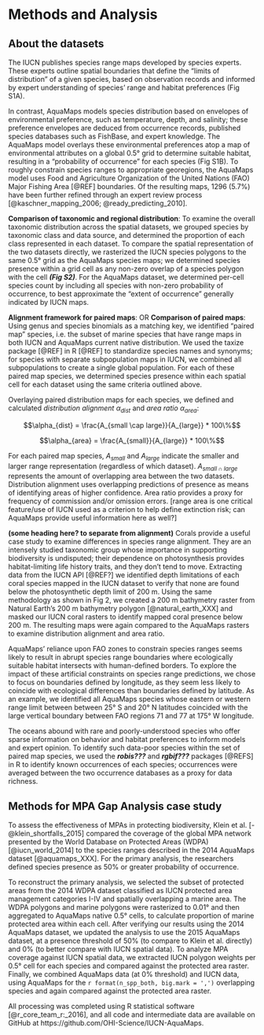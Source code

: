 
# Methods and Analysis

## About the datasets

The IUCN publishes species range maps developed by species experts.  These experts outline spatial boundaries that define the "limits of distribution" of a given species, based on observation records and informed by expert understanding of species' range and habitat preferences (Fig S1A).  <!--The result is essentially an extent of occurrence (EOO) map for the species-->

In contrast, AquaMaps models species distribution based on envelopes of environmental preference, such as temperature, depth, and salinity; these preference envelopes are deduced from occurrence records, published species databases such as FishBase, and expert knowledge.  The AquaMaps model overlays these environmental preferences atop a map of environmental attributes on a global 0.5° grid to determine suitable habitat, resulting in a "probability of occurrence" for each species (Fig S1B).  To roughly constrain species ranges to appropriate georegions, the AquaMaps model uses Food and Agriculture Organization of the United Nations (FAO) Major Fishing Area [@REF] boundaries.  Of the resulting maps, 1296 (5.7%) have been further refined through an expert review process [@kaschner_mapping_2006; @ready_predicting_2010].  

<!--In addition to these methodological differences, the two datasets also differ in intent.  IUCN maps essentially communicate the extent of occurrence (EOO) while AquaMaps uses suitable habitat as an indicator of probability of occurrence, -->

<!--
___OMIT: Studies using AquaMaps data frequently define "presence" by applying a probability threshold, e.g., previously, the Ocean Health Index defined presence as 40% or greater probability of occurrence [@halpern_index_2012; @halpern_patterns_2015].  In the 2016 OHI assessment, the presence threshold was eliminated, to better approximate the "extent of occurrence" generally indicated by IUCN maps, since the two datasets are used together.___
-->

__Comparison of taxonomic and regional distribution__:
To examine the overall taxonomic distribution across the spatial datasets, we grouped species by taxonomic class and data source, and determined the proportion of each class represented in each dataset.  To compare the spatial representation of the two datasets directly, we rasterized the IUCN species polygons to the same 0.5° grid as the AquaMaps species maps; we determined species presence within a grid cell as any non-zero overlap of a species polygon with the cell  ___(Fig S2)___.  For the AquaMaps dataset, we determined per-cell species count by including all species with non-zero probability of occurrence, to best approximate the "extent of occurrence" generally indicated by IUCN maps.

__Alignment framework for paired maps__: OR __Comparison of paired maps__:
Using genus and species binomials as a matching key, we identified "paired map" species, i.e. the subset of marine species that have range maps in both IUCN and AquaMaps current native distribution.  We used the taxize package [@REF] in R [@REF] to standardize species names and synonyms; for species with separate subpopulation maps in IUCN, we combined all subpopulations to create a single global population.   For each of these paired map species, we determined species presence within each spatial cell for each dataset using the same criteria outlined above.

Overlaying paired distribution maps for each species, we defined and calculated _distribution alignment_ $\alpha_{dist}$ and _area ratio_ $\alpha_{area}$:

$$\alpha_{dist} = \frac{A_{small \cap large}}{A_{large}} * 100\%$$

$$\alpha_{area} = \frac{A_{small}}{A_{large}} * 100\%$$

For each paired map species, $A_{small}$ and $A_{large}$ indicate the smaller and larger range representation (regardless of which dataset).  $A_{small \cap large}$ represents the amount of overlapping area between the two datasets.  Distribution alignment uses overlapping predictions of presence as means of identifying areas of higher confidence.  Area ratio provides a proxy for frequency of commission and/or omission errors.  [range area is one critical feature/use of IUCN used as a criterion to help define extinction risk; can AquaMaps provide useful information here as well?]

__(some heading here? to separate from alignment)__
Corals provide a useful case study to examine differences in species range alignment.  They are an intensely studied taxonomic group whose importance in supporting biodiversity is undisputed; their dependence on photosynthesis provides habitat-limiting life history traits, and they don't tend to move.  Extracting data from the IUCN API [@REF?] we identified depth limitations of each coral species mapped in the IUCN dataset to verify that none are found below the photosynthetic depth limit of 200 m.  Using the same methodology as shown in Fig 2, we created a 200 m bathymetry raster from Natural Earth's 200 m bathymetry polygon [@natural_earth_XXX] and masked our IUCN coral rasters to identify mapped coral presence below 200 m.  The resulting maps were again compared to the AquaMaps rasters to examine distribution alignment and area ratio.

AquaMaps' reliance upon FAO zones to constrain species ranges seems likely to result in abrupt species range boundaries where ecologically suitable habitat intersects with human-defined borders.  To explore the impact of these artificial constraints on species range predictions, we chose to focus on boundaries defined by longitude, as they seem less likely to coincide with ecological differences than boundaries defined by latitude.  As an example, we identified all AquaMaps species whose eastern or western range limit between between 25° S and 20° N latitudes coincided with the large vertical boundary between FAO regions 71 and 77 at 175° W longitude.

The oceans abound with rare and poorly-understood species who offer sparse information on behavior and habitat preferences to inform models and expert opinion.  To identify such data-poor species within the set of paired map species, we used the ___robis???___ and ___rgbif???___ packages [@REFS] in R to identify known occurrences of each species; occurrences were averaged between the two occurrence databases as a proxy for data richness.

<!--

## Methods for Ocean Health Index (OHI) case study

The global Ocean Health Index (OHI) [@halpern_index_2012; @halpern_patterns_2015], a composite index comprising ten sustainable benefits provided by a healthy ocean, uses species spatial distribution data to calculate biodiversity status for each of the world's 221 exclusive economic zones. 

The Species component of the OHI Biodiversity goal (abbreviated as SPP) uses IUCN Red List extinction risk as a proxy for a species' health.  Each species is assigned a risk score based on IUCN Red List extinction risk category, from Least Concern (0.0) to Extinct (1.0) (Data Deficient and unassessed species are excluded).  Species range is determined from its IUCN range map, where available, or its AquaMaps range map if an IUCN map is unavailable.  For each assessed OHI region, an area-weighted mean extinction risk across all species is calculated, and rescaled to calculate a status score from 0 (mean extinction risk = 0.75) to 100 (mean extinction risk = 0) [@halpern_index_2012; @halpern_patterns_2015].

_To highlight the differences in the datasets, we recalculated the OHI SPP status values using only one complete dataset at a time, and compared to the values resulting from the combined datasets.  For the AquaMaps dataset, we used a "probability of occurrence" threshold of 0% to determine presence, to align with the OHI 2016 assessment._  

-->

## Methods for MPA Gap Analysis case study
To assess the effectiveness of MPAs in protecting biodiversity, Klein et al. [-@klein_shortfalls_2015] compared the coverage of the global MPA network presented by the World Database on Protected Areas (WDPA) [@iucn_world_2014] to the species ranges described in the 2014 AquaMaps dataset [@aquamaps_XXX].  For the primary analysis, the researchers defined species presence as 50% or greater probability of occurrence.

To reconstruct the primary analysis, we selected the subset of protected areas from the 2014 WDPA dataset classified as IUCN protected area management categories I-IV and spatially overlapping a marine area. The WDPA polygons and marine polygons were rasterized to 0.01° and then aggregated to AquaMaps native 0.5° cells, to calculate proportion of marine protected area within each cell.  After verifying our results using the 2014 AquaMaps dataset, we updated the analysis to use the 2015 AquaMaps dataset, at a presence threshold of 50% (to compare to Klein et al. directly) and 0% (to better compare with IUCN spatial data).  To analyze MPA coverage against IUCN spatial data, we extracted IUCN polygon weights per 0.5° cell for each species and compared against the protected area raster.  Finally, we combined AquaMaps data (at 0% threshold) and IUCN data, using AquaMaps for the `r format(n_spp_both, big.mark = ',')` overlapping species and again compared against the protected area raster.

All processing was completed using R statistical software [@r_core_team_r:_2016], and all code and intermediate data are available on GitHub at https://github.com/OHI-Science/IUCN-AquaMaps.